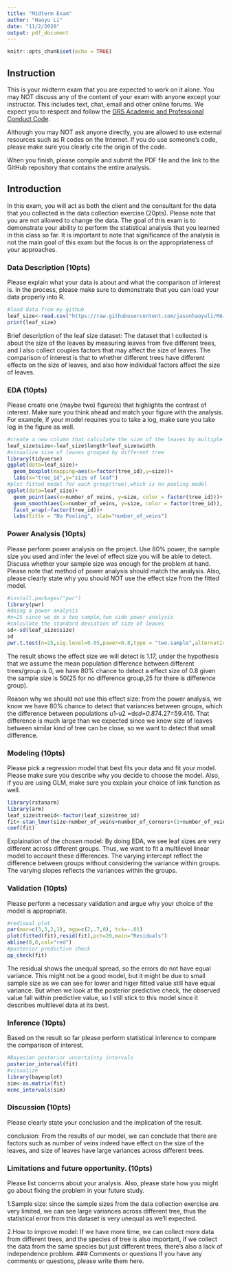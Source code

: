 ---
title: "Midterm Exam"
author: "Haoyu Li"
date: "11/2/2020"
output: pdf_document
---

```{r setup, include=FALSE}
knitr::opts_chunk$set(echo = TRUE)
```

## Instruction

This is your midterm exam that you are expected to work on it alone.  You may NOT  discuss any of the content of your exam with anyone except your instructor. This includes text, chat, email and other online forums.  We expect you to respect and follow the [GRS Academic and Professional Conduct Code](http://www.bu.edu/cas/files/2017/02/GRS-Academic-Conduct-Code-Final.pdf). 

Although you may NOT ask anyone directly, you are allowed to use external resources such as R codes on the Internet.  If you do use someone's code, please make sure you clearly cite the origin of the code.

When you finish, please compile and submit the PDF file and the link to the GitHub repository that contains the entire analysis.


## Introduction

In this exam, you will act as both the client and the consultant for the data that you collected in the data collection exercise (20pts).  Please note that you are not allowed to change the data.  The goal of this exam is to demonstrate your ability to perform the statistical analysis that you learned in this class so far.  It is important to note that significance of the analysis is not the main goal of this exam but the focus is on the appropriateness of your approaches.

### Data Description (10pts)

Please explain what your data is about and what the comparison of interest is.  In the process, please make sure to demonstrate that you can load your data properly into R.

```{r}
#load data from my github
leaf_size<-read.csv("https://raw.githubusercontent.com/jasonhaoyuli/MA-678-Midterm-exam/main/Leaf%20size.csv",header = TRUE)
print(leaf_size)
```
Brief description of the leaf size dataset:
The dataset that I collected is about the size of the leaves by measuring leaves from five different trees, and I also collect couples factors that may affect the size of leaves. The comparison of interest is that to whether different trees have different effects on the size of leaves, and also how individual factors affect the size of leaves.

### EDA (10pts)

Please create one (maybe two) figure(s) that highlights the contrast of interest.  Make sure you think ahead and match your figure with the analysis.  For example, if your model requires you to take a log, make sure you take log in the figure as well.

```{r }
#create a new column that calculate the size of the leaves by multiple the length and width of leaves
leaf_size$size<-leaf_size$length*leaf_size$width
#visualize size of leaves grouped by different tree
library(tidyverse)
ggplot(data=leaf_size)+
  geom_boxplot(mapping=aes(x=factor(tree_id),y=size))+
  labs(x="tree_id",y="size of leaf")
#plot fitted model for each group(tree),which is no pooling model
ggplot(data=leaf_size)+
  geom_point(aes(x=number_of_veins, y=size, color = factor(tree_id)))+
  geom_smooth(aes(x=number_of_veins, y=size, color = factor(tree_id)), formula = "y~x", method="lm", se=F)+
  facet_wrap(~factor(tree_id))+
  labs(title = "No Pooling", xlab="number_of_veins")
```

### Power Analysis (10pts)

Please perform power analysis on the project.  Use 80% power, the sample size you used and infer the level of effect size you will be able to detect.  Discuss whether your sample size was enough for the problem at hand.  Please note that method of power analysis should match the analysis.  Also, please clearly state why you should NOT use the effect size from the fitted model.

```{r}
#install.packages("pwr")
library(pwr)
#doing a power analysis
#n=25 since we do a two sample,two side power analysis
#calculate the standard deviation of size of leaves
sd<-sd(leaf_size$size)
sd
pwr.t.test(n=25,sig.level=0.05,power=0.8,type = "two.sample",alternative="two.sided")
```
The result shows the effect size we will detect is 1.17, under the hypothesis that we assume the mean population difference between different trees/group is 0, we have 80% chance to detect a effect size of 0.8 given the sample size is 50(25 for no difference group,25 for there is difference group).

Reason why we should not use this effect size:
from the power analysis, we know we have 80% chance to detect that variances between groups, which the difference between populations u1-u2 =d*sd=0.8*74.27=59.416. That difference is much large than we expected since we know size of leaves between similar kind of tree can be close, so we want to detect that small difference.

### Modeling (10pts)

Please pick a regression model that best fits your data and fit your model.  Please make sure you describe why you decide to choose the model. Also, if you are using GLM, make sure you explain your choice of link function as well.
```{r}
library(rstanarm)
library(arm)
leaf_size$treeid<-factor(leaf_size$tree_id)
fit<-stan_lmer(size~number_of_veins+number_of_corners+(1+number_of_veins+number_of_corners|treeid),data=leaf_size,refresh=0)
coef(fit)
```

Explaination of the chosen model: 
By doing EDA, we see leaf sizes are very different across different groups. Thus, we want to fit a multilevel linear model to account these differences. The varying intercept reflect the difference between groups without considering the variance within groups. The varying slopes reflects the variances within the groups.




### Validation (10pts)

Please perform a necessary validation and argue why your choice of the model is appropriate.  

```{r }
#redisual plot
par(mar=c(3,3,2,1), mgp=c(2,.7,0), tck=-.01)
plot(fitted(fit),resid(fit),pch=20,main="Residuals")
abline(0,0,col="red")
#posterior predictive check
pp_check(fit)
```
The residual shows the unequal spread, so the errors do not have equal variance. This might not be a good model, but it might be due to small sample size as we can see for lower and higer fitted value still have equal variance. But when we look at the posterior predictive check, the observed value fall within predictive value, so I still stick to this model since it describes multilevel data at its best.

### Inference (10pts)

Based on the result so far please perform statistical inference to compare the comparison of interest.

```{r }
#Bayesian posterior uncertainty intervals
posterior_interval(fit)
#visualize
library(bayesplot)
sim<-as.matrix(fit)
mcmc_intervals(sim)
```


### Discussion (10pts)

Please clearly state your conclusion and the implication of the result.

conclusion: From the results of our model, we can conclude that there are factors such as number of veins indeed have effect on the size of the leaves, and size of leaves have large variances across different trees.

### Limitations and future opportunity. (10pts)

Please list concerns about your analysis.  Also, please state how you might go about fixing the problem in your future study.

1.Sample size: since the sample sizes from the data collection exercise are very limited, we can see large variances across different tree, thus the statistical error from this dataset is very unequal as we'll expected.

2.How to improve model: If we have more time, we can collect more data from different trees, and the species of tree is also important, if we collect the data from the same species but just different trees, there's also a lack of independence problem. 
### Comments or questions
If you have any comments or questions, please write them here.

